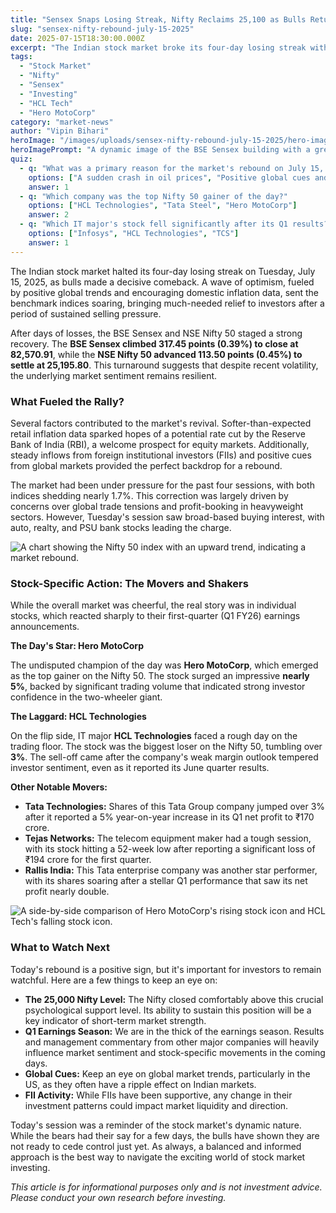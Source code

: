 ```yaml
---
title: "Sensex Snaps Losing Streak, Nifty Reclaims 25,100 as Bulls Return to Dalal Street"
slug: "sensex-nifty-rebound-july-15-2025"
date: 2025-07-15T18:30:00.000Z
excerpt: "The Indian stock market broke its four-day losing streak with a strong comeback on Tuesday. Sensex and Nifty both closed in the green, thanks to positive global cues and renewed investor confidence. We break down what moved the market and which stocks were in the spotlight."
tags:
  - "Stock Market"
  - "Nifty"
  - "Sensex"
  - "Investing"
  - "HCL Tech"
  - "Hero MotoCorp"
category: "market-news"
author: "Vipin Bihari"
heroImage: "/images/uploads/sensex-nifty-rebound-july-15-2025/hero-image.jpg"
heroImagePrompt: "A dynamic image of the BSE Sensex building with a green upward arrow, symbolizing a market rebound and positive investor sentiment on Dalal Street."
quiz:
  - q: "What was a primary reason for the market's rebound on July 15, 2025?"
    options: ["A sudden crash in oil prices", "Positive global cues and lower retail inflation", "A new government policy announcement"]
    answer: 1
  - q: "Which company was the top Nifty 50 gainer of the day?"
    options: ["HCL Technologies", "Tata Steel", "Hero MotoCorp"]
    answer: 2
  - q: "Which IT major's stock fell significantly after its Q1 results?"
    options: ["Infosys", "HCL Technologies", "TCS"]
    answer: 1
---
```


The Indian stock market halted its four-day losing streak on Tuesday, July 15, 2025, as bulls made a decisive comeback. A wave of optimism, fueled by positive global trends and encouraging domestic inflation data, sent the benchmark indices soaring, bringing much-needed relief to investors after a period of sustained selling pressure.

After days of losses, the BSE Sensex and NSE Nifty 50 staged a strong recovery. The **BSE Sensex climbed 317.45 points (0.39%) to close at 82,570.91**, while the **NSE Nifty 50 advanced 113.50 points (0.45%) to settle at 25,195.80**. This turnaround suggests that despite recent volatility, the underlying market sentiment remains resilient.

### What Fueled the Rally?

Several factors contributed to the market's revival. Softer-than-expected retail inflation data sparked hopes of a potential rate cut by the Reserve Bank of India (RBI), a welcome prospect for equity markets. Additionally, steady inflows from foreign institutional investors (FIIs) and positive cues from global markets provided the perfect backdrop for a rebound.

The market had been under pressure for the past four sessions, with both indices shedding nearly 1.7%. This correction was largely driven by concerns over global trade tensions and profit-booking in heavyweight sectors. However, Tuesday's session saw broad-based buying interest, with auto, realty, and PSU bank stocks leading the charge.

![A chart showing the Nifty 50 index with an upward trend, indicating a market rebound.](/images/uploads/sensex-nifty-rebound-july-15-2025/nifty-rebound.png)

### Stock-Specific Action: The Movers and Shakers

While the overall market was cheerful, the real story was in individual stocks, which reacted sharply to their first-quarter (Q1 FY26) earnings announcements.

**The Day's Star: Hero MotoCorp**

The undisputed champion of the day was **Hero MotoCorp**, which emerged as the top gainer on the Nifty 50. The stock surged an impressive **nearly 5%**, backed by significant trading volume that indicated strong investor confidence in the two-wheeler giant.

**The Laggard: HCL Technologies**

On the flip side, IT major **HCL Technologies** faced a rough day on the trading floor. The stock was the biggest loser on the Nifty 50, tumbling over **3%**. The sell-off came after the company's weak margin outlook tempered investor sentiment, even as it reported its June quarter results.

**Other Notable Movers:**

*   **Tata Technologies:** Shares of this Tata Group company jumped over 3% after it reported a 5% year-on-year increase in its Q1 net profit to ₹170 crore.
*   **Tejas Networks:** The telecom equipment maker had a tough session, with its stock hitting a 52-week low after reporting a significant loss of ₹194 crore for the first quarter.
*   **Rallis India:** This Tata enterprise company was another star performer, with its shares soaring after a stellar Q1 performance that saw its net profit nearly double.

![A side-by-side comparison of Hero MotoCorp's rising stock icon and HCL Tech's falling stock icon.](/images/uploads/sensex-nifty-rebound-july-15-2025/stocks-comparison.png)

### What to Watch Next

Today's rebound is a positive sign, but it's important for investors to remain watchful. Here are a few things to keep an eye on:

*   **The 25,000 Nifty Level:** The Nifty closed comfortably above this crucial psychological support level. Its ability to sustain this position will be a key indicator of short-term market strength.
*   **Q1 Earnings Season:** We are in the thick of the earnings season. Results and management commentary from other major companies will heavily influence market sentiment and stock-specific movements in the coming days.
*   **Global Cues:** Keep an eye on global market trends, particularly in the US, as they often have a ripple effect on Indian markets.
*   **FII Activity:** While FIIs have been supportive, any change in their investment patterns could impact market liquidity and direction.

Today's session was a reminder of the stock market's dynamic nature. While the bears had their say for a few days, the bulls have shown they are not ready to cede control just yet. As always, a balanced and informed approach is the best way to navigate the exciting world of stock market investing.

*This article is for informational purposes only and is not investment advice. Please conduct your own research before investing.*
